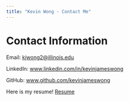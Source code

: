 ```yaml
---
title: "Kevin Wong - Contact Me"
---
```


# Contact Information

Email: <kjwong2@illinois.edu> 

LinkedIn: [www.linkedin.com/in/kevinjameswong](https://www.linkedin.com/in/kevinjameswong/){target="_blank"} 

GitHub: [www.github.com/kevinjameswong](https://www.github.com/kevinjameswong){target="_blank"}

Here is my resume! [Resume](Resume_07_31_21_Wong.pdf){target="_blank"}
